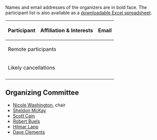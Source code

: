 Names and email addresses of the organizers are in bold face. The participant list is also available as a [[Media:participants.xls|downloadable Excel spreadsheet]].

{| class="wikitable"
!Participant	
!Affiliation & Interests
!Email
{{Participant|Filip|Balejko|Warsaw University; phylogenetic analyses pipelines in [[gmod:Galaxy|Galaxy]], HyPhy, NGS visualization, Viral organisms / measurably evolving populations|filip.balejko@gmail.com|}}
{{Participant|Jim|Balhoff|[http://nescent.org NESCent], [http://phenoscape.org Phenoscape], [http://hymao.org HAO]; standardize phenotype representations, in terms of both ontological modeling and serialization formats, so that data can be easily shared and cross-linked across projects and scientific domains|balhoff@nescent.org|}}
{{Participant|Yuri|Bendana|USC Biological Sciences; population diversity and phenotype data, using Chado for genotype and phenotype|ybendana@usc.edu|}}
{{Participant|Robert|Buels|Engineering lead at [http://solgenomics.net/ Sol Genomics Network], [http://bti.cornell.edu Boyce Thompson Institute].  Primarily a software engineer.  Interested in comparative genomics visualization, particularly GBrowse_syn.|rmb32@cornell.edu|'''}}
{{Participant|Scott|Cain|[http://oicr.on.ca OICR], [[gmod:Main Page|GMOD]]  GMOD project coordinator|scott@scottcain.net|'''}}
{{Participant|Terry|Casstevens|Cornell University, GDPDM, TASSEL, Gramene; phenotype and genotype diversity|tmc46@cornell.edu|}}
{{Participant|Dave|Clements|[http://nescent.org NESCent], [[gmod:Main Page|GMOD]]|clements@nescent.org|'''}}
{{Participant|Delphine|Dauga|ANISEED; phenotype, genotype, cell fate, gene expression|dauga@ibdm.univ-mrs.fr|}}
{{Participant|Chris|Fields|University of Illinois, BioPerl; Better integration of evo tools with GMOD, more consistent models for phylogenetic analyses in BioPerl|cjfields@illinois.edu|}}
{{Participant|Maren|Friesen|USC; better browsing of population genetics and associations with phenotypes, including integration with feature lists (e.g. gene calls), expression atlases, and GO annotation|friesen@usc.edu|}}
{{Participant|Vladimir|Gapeyev|[http://nescent.org NESCent], population data, Chado Natural Diversity module and front-end UI suitable for a non-sophisticated user|vgapeyev@nescent.org|}}
{{Participant|Richard|Hayes|JGI, Phytozome; short read data, [[gmod:GBrowse_syn|GBrowse_syn]], samtools, genome annotation pipeline datasets in Chado, better integrate phytogenetic data with Gbrowse/JBrowse. options for including other tree-building algorithms beyond Neighbor-Joining; Jalview-GBrowse integration|rdhayes@lbl.gov|}}
{{Participant|Andrew|Hill|Colorado|andrew.hill@colorado.edu|}}
{{Participant|Benjamin|Hitz|Stanford, SGD; visualization tools to display comparative genomics for a large number of very closely related yeast strains|hitz@genome.stanford.edu|}}
{{Participant|Greg|Jordan|EBI, [http://www.ensembl.org Ensembl Compara], [http://phylowidget.org PhyloWidget], web-based user interfaces and visualization|greg@ebi.ac.uk|}}
{{Participant|Hilmar|Lapp|[http://nescent.org NESCent]|hlapp@nescent.org|'''}}
{{Participant|Jonathan|Leto|[http://solgenomics.net/ Sol Genomics Network], Boyce Thompson Institute; [[gmod:GBrowse_syn|GBrowse_syn]], phylogenetic tree visualization in Javascript, improving [[gmod:Chado|Chado]]'s build system, giving it more tests, and helping to convert it to Git|jonathan@leto.net|}}
{{Participant|Eric|Lyons|iPlant, [http://genomevolution.org CoGe]; comparative genomics visualization, genome structure, genome evolution, genome dynamics |elyons.berkeley@gmail.com|}}
{{Participant|Sheldon|McKay|iPlant, Arizona, [[gmod:GBrowse_syn|GBrowse_syn]]|sheldon.mckay@gmail.com|'''}}
{{Participant|Olaf|Mueller|Iowa; comparative fungal meiosis gene evolution, extending GMOD with web-based modules for large scale visualization and comparison of phylogenetic and genomics data from a large number of species, support selection of homologous genes in a definable number of different species and provide visualization of pre- or on the fly calculated domains, alignments and trees|olaf-mueller@uiowa.edu|}}
{{Participant|Sander|Pick|University of Colorado Museum of Natural History; building better (or interfacing with current) tools for visualizing phylogenetic data and trees|sanderpick@gmail.com|}}
{{Participant|Sergei|Pond|UC San Diego; viral organisms / measurably evolving populations, NGS applications, characterizing viral population diversity within single hosts, [[gmod:Galaxy|Galaxy]], provide analytical and interpretive capabilities in this domain within the GMOD framework|spond@ucsd.edu|}}
{{Participant|Weigang|Qiu|Hunter College of City University of New York, Bio::Align::Graphics, Bio::Tree::Draw, tree-based character visualization capabilities; http://borreliagenome.org, Processing, viewing genome variations in a phylogenetic order|weigang@genectr.hunter.cuny.edu|}}
{{Participant|Seth|Redmond|[http://www.vectorbase.org VectorBase ] / Imperial College London: genomic & functional genomic tools, natural diversity module, ontology base phenotype tools|seth.redmond@imperial.ac.uk|}}
{{Participant|Mitch|Skinner|UC Berkeley, [[gmod:JBrowse|JBrowse]]|mitch_skinner@berkeley.edu|}}
{{Participant|Jason|Stajich|UC Riverside, fungal genomics, [http://bioperl.org BioPerl]|jason.stajich@ucr.edu|}}
{{Participant|Andrew|Tritt|UC Davis Genome Center; comparative genomics and phylogenetics tools, viualizing genome alignments and phylogenetic analyses; getting Mauve, Tripal, Chado, BioPerl and other components to work better together; prokaryote support in Chado|atritt@ucdavis.edu|}}
{{Participant|Haiming|Wang|University of Georgia, EuPathDB/PlasmoDB/ToxoDB; Incorporate SynView and our in-house generic data adaptor into GBrowse 2.0. Both work with GBrowse 1.70 and previous versions|hwang@uga.edu|}}
{{Participant|Hong|Yi|Renaissance Computing Institute; scientific and information visualization|hongyi@renci.org|}}
{{Participant|Matt|Yoder|NCSU; informatics infrastructure that handles high throughput sequence data, GMOD on Rails, ""structural"" alignments (i.e. those based on data managed in such applications as ARB, or manipulated with COVE, HMMER, etc.), Hymenoptera Anatomy Ontology|diapriid@gmail.com|}}
|-
! colspan="3"| Remote participants
{{Participant|Nicole|Washington|BBOP, modENCODE. Nicole will be attending remotely.|nlwashington@lbl.gov|'''}}
|-
! colspan="3"| Likely cancellations
{{Participant|Chris|Mungall|BBOP|cjm@berkeleybop.org|}}
{{Participant|Lincoln|Stein|[http://oicr.on.ca OICR], [[gmod:Main Page|GMOD]]; [[gmod:GBrowse|GBrowse]]|lincoln.stein@gmail.com|}}
|-
|}

== Organizing Committee ==
* [[gmod:User:NLWashington|Nicole Washington]], chair
* [[gmod:User:Mckays|Sheldon McKay]]
* [[gmod:User:Scott|Scott Cain]]
* [[gmod:User:RBuels|Robert Buels]]
* [https://www.nescent.org/wg_phyloinformatics/User:Hlapp Hilmar Lapp]
* [[gmod:User:Clements|Dave Clements]]